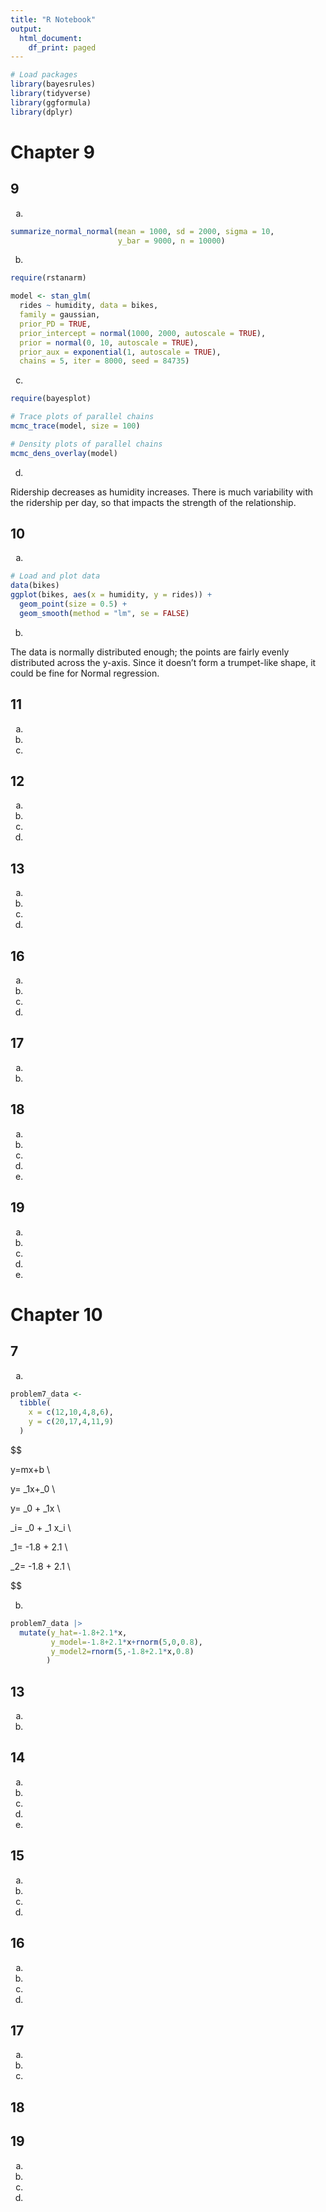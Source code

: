 ```yaml
---
title: "R Notebook"
output:
  html_document:
    df_print: paged
---
```


```r
# Load packages
library(bayesrules)
library(tidyverse)
library(ggformula)
library(dplyr)
```

# Chapter 9

## 9

a.

```r
summarize_normal_normal(mean = 1000, sd = 2000, sigma = 10,
                        y_bar = 9000, n = 10000)
```

b.

```r
require(rstanarm)

model <- stan_glm(
  rides ~ humidity, data = bikes, 
  family = gaussian,
  prior_PD = TRUE,
  prior_intercept = normal(1000, 2000, autoscale = TRUE),
  prior = normal(0, 10, autoscale = TRUE), 
  prior_aux = exponential(1, autoscale = TRUE),
  chains = 5, iter = 8000, seed = 84735)
```

c.

```r
require(bayesplot)

# Trace plots of parallel chains
mcmc_trace(model, size = 100)

# Density plots of parallel chains
mcmc_dens_overlay(model)
```

d.

Ridership decreases as humidity increases. There is much variability with the ridership per day, so that impacts the strength of the relationship.

## 10

a.

```r
# Load and plot data
data(bikes)
ggplot(bikes, aes(x = humidity, y = rides)) + 
  geom_point(size = 0.5) + 
  geom_smooth(method = "lm", se = FALSE)
```

b.

The data is normally distributed enough; the points are fairly evenly distributed across the y-axis. Since it doesn't form a trumpet-like shape, it could be fine for Normal regression. 

## 11

a.

b.

c.

## 12

a.

b.

c.

d.

## 13

a.

b.

c.

d.

## 16

a.

b.

c.

d.

## 17

a.

b.

## 18

a.

b.

c.

d.

e.

## 19

a.

b.

c.

d.

e.

# Chapter 10

## 7 

a. 

```r
problem7_data <- 
  tibble(
    x = c(12,10,4,8,6), 
    y = c(20,17,4,11,9)
  )
```

$$

y=mx+b \\

y= \beta_1x+\beta_0 \\

y= \beta_0 + \beta_1x \\

\hat{y}_i= \beta_0 + \beta_1 x_i \\

\hat{y}_1= -1.8 + 2.1 \cdot 12 \\

\hat{y}_2= -1.8 + 2.1 \cdot 10 \\

$$

b.

```r
problem7_data |>
  mutate(y_hat=-1.8+2.1*x, 
         y_model=-1.8+2.1*x+rnorm(5,0,0.8),
         y_model2=rnorm(5,-1.8+2.1*x,0.8)
        )
```

## 13

a.

b.

## 14

a.

b.

c.

d.

e.

## 15

a.

b.

c.

d.

## 16

a.

b.

c.

d.

## 17

a.

b.

c.

## 18

## 19

a.

b.

c.

d.

